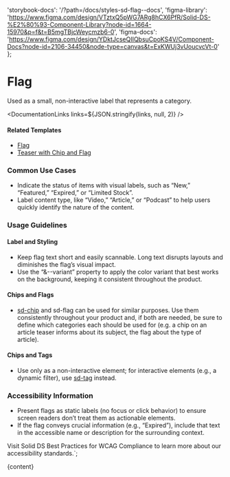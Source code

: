 

  'storybook-docs': '/?path=/docs/styles-sd-flag--docs',
  'figma-library':
    'https://www.figma.com/design/VTztxQ5pWG7ARg8hCX6PfR/Solid-DS-%E2%80%93-Component-Library?node-id=1664-15970&p=f&t=B5mgTBjcWeycmzb6-0',
  'figma-docs':
    'https://www.figma.com/design/YDktJcseQIIQbsuCpoKS4V/Component-Docs?node-id=2106-34450&node-type=canvas&t=ExKWUj3vUoucvcVt-0'
};

# Flag

Used as a small, non-interactive label that represents a category.

<DefaultStory />

<DocumentationLinks links=${JSON.stringify(links, null, 2)} />

#### Related Templates

- [Flag](/?path=/docs/templates-flag--docs)
- [Teaser with Chip and Flag](/?path=/docs/templates-teaser--docs#teaser-with-chip-and-flag)

### Common Use Cases

- Indicate the status of items with visual labels, such as “New,” “Featured,” “Expired,” or “Limited Stock”.
- Label content type, like “Video,” “Article,” or “Podcast” to help users quickly identify the nature of the content.

### Usage Guidelines

#### Label and Styling

- Keep flag text short and easily scannable. Long text disrupts layouts and diminishes the flag’s visual impact.
- Use the “&--variant” property to apply the color variant that best works on the background, keeping it consistent throughout the product.

#### Chips and Flags

- [sd-chip](/?path=/docs/styles-sd-chip--docs) and sd-flag can be used for similar purposes. Use them consistently throughout your product and, if both are needed, be sure to define which categories each should be used for (e.g. a chip on an article teaser informs about its subject, the flag about the type of article).

#### Chips and Tags

- Use only as a non-interactive element; for interactive elements (e.g., a dynamic filter), use [sd-tag](/?path=/docs/styles-sd-tag--docs) instead.

### Accessibility Information

- Present flags as static labels (no focus or click behavior) to ensure screen readers don’t treat them as actionable elements.
- If the flag conveys crucial information (e.g., “Expired”), include that text in the accessible name or description for the surrounding context.

Visit <sd-link href="https://www.figma.com/design/YDktJcseQIIQbsuCpoKS4V/Component-Docs?node-id=10708-5011&t=Z1FxSGWkmXG5r5sw-4" target="_blank">Solid DS Best Practices for WCAG Compliance</sd-link> to learn more about our accessibility standards.`;

<Meta title="Styles/sd-flag/Overview" />

<OverviewFormatter story={SdFlagStories.Default}>{content}</OverviewFormatter>
